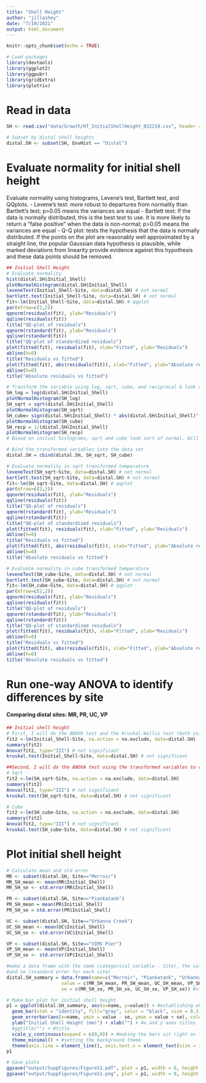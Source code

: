 ```yaml
---
title: "Shell Height"
author: "jillashey"
date: "7/19/2021"
output: html_document
---
```


```r
knitr::opts_chunk$set(echo = TRUE)

# Load packages
library(devtools)
library(ggplot2)
library(ggpubr)
library(gridExtra)
library(plotrix)
```

# Read in data 
```r
SH <- read.csv("data/Growth/HT_InitialShellHeight_022219.csv", header = T)

# Subset by distal shell heights 
distal.SH <- subset(SH, EnvHist == "Distal")
```

# Evaluate normality for initial shell height 

Evaluate normality using histograms, Levene's test, Bartlett test, and QQplots.
- Levene's test: more robust to departures from normality than Bartlett's test; p>0.05 means the variances are equal
- Bartlett test: If the data is normally distributed, this is the best test to use. It is more likely to return a "false positive" when the data is non-normal; p>0.05 means the variances are equal
- Q-Q plot: tests the hypothesis that the data is normally distributed.  If the points on the plot are reasonably well approximated by a straight line, the popular Gaussian data hypothesis is plausible, while marked deviations from linearity provide evidence against this hypothesis and these data points should be removed.  

```r
## Initial Shell Height
# Evaluate normality
hist(distal.SH$Initial_Shell)
plotNormalHistogram(distal.SH$Initial_Shell)
leveneTest(Initial_Shell~Site, data=distal.SH) # not normal
bartlett.test(Initial_Shell~Site, data=distal.SH) # not normal 
fit<-lm(Initial_Shell~Site, data=distal.SH) # qqplot
par(mfrow=c(2,2))
qqnorm(residuals(fit), ylab="Residuals")
qqline(residuals(fit))
title("QQ-plot of residuals")
qqnorm(rstandard(fit), ylab="Residuals")
qqline(rstandard(fit))
title("QQ-plot of standardized residuals") 
plot(fitted(fit), residuals(fit), xlab="Fitted", ylab="Residuals")
abline(h=0)
title("Residuals vs fitted")
plot(fitted(fit), abs(residuals(fit)), xlab="Fitted", ylab="Absolute residuals")
abline(h=0)
title("Absolute residuals vs fitted")

# Transform the variable using log, sqrt, cube, and reciprocal & look at histograms of transformed values
SH_log = log(distal.SH$Initial_Shell)
plotNormalHistogram(SH_log)
SH_sqrt = sqrt(distal.SH$Initial_Shell)
plotNormalHistogram(SH_sqrt) 
SH_cube= sign(distal.SH$Initial_Shell) * abs(distal.SH$Initial_Shell)^(1/3)
plotNormalHistogram(SH_cube) 
SH_recp = 1/(distal.SH$Initial_Shell)
plotNormalHistogram(SH_recp)
# Based on initial histograms, sqrt and cube look sort of normal. Will evaluate normality in these transformed values 

# Bind the transformed variables into the data set 
distal.SH = cbind(distal.SH, SH_sqrt, SH_cube)

# Evaluate normality in sqrt transformed temperature 
leveneTest(SH_sqrt~Site, data=distal.SH) # not normal
bartlett.test(SH_sqrt~Site, data=distal.SH) # not normal 
fit<-lm(SH_sqrt~Site, data=distal.SH) # qqplot
par(mfrow=c(2,2))
qqnorm(residuals(fit), ylab="Residuals")
qqline(residuals(fit))
title("QQ-plot of residuals")
qqnorm(rstandard(fit), ylab="Residuals")
qqline(rstandard(fit))
title("QQ-plot of standardized residuals") 
plot(fitted(fit), residuals(fit), xlab="Fitted", ylab="Residuals")
abline(h=0)
title("Residuals vs fitted")
plot(fitted(fit), abs(residuals(fit)), xlab="Fitted", ylab="Absolute residuals")
abline(h=0)
title("Absolute residuals vs fitted")

# Evaluate normality in cube transformed temperature 
leveneTest(SH_cube~Site, data=distal.SH) # not normal
bartlett.test(SH_cube~Site, data=distal.SH) # not normal 
fit<-lm(SH_cube~Site, data=distal.SH) # qqplot
par(mfrow=c(2,2))
qqnorm(residuals(fit), ylab="Residuals")
qqline(residuals(fit))
title("QQ-plot of residuals")
qqnorm(rstandard(fit), ylab="Residuals")
qqline(rstandard(fit))
title("QQ-plot of standardized residuals") 
plot(fitted(fit), residuals(fit), xlab="Fitted", ylab="Residuals")
abline(h=0)
title("Residuals vs fitted")
plot(fitted(fit), abs(residuals(fit)), xlab="Fitted", ylab="Absolute residuals")
abline(h=0)
title("Absolute residuals vs fitted")
```

# Run one-way ANOVA to identify differences by site 
#### Comparing distal sites: MR, PR, UC, VP
```r
## Initial shell height
# First, I will do the ANOVA test and the Kruskal-Wallis test (both using the not transformed variable) to compare results 
fit2 <-lm(Initial_Shell~Site, na.action = na.exclude, data=distal.SH)
summary(fit2)
Anova(fit2, type="III") # not significant
kruskal.test(Initial_Shell~Site, data=distal.SH) # not significant

##Second, I will do the ANOVA test using the transformed variables to compare them to the untransformed 
# Sqrt
fit2 <-lm(SH_sqrt~Site, na.action = na.exclude, data=distal.SH)
summary(fit2)
Anova(fit2, type="III") # not significant
kruskal.test(SH_sqrt~Site, data=distal.SH) # not significant

# Cube
fit2 <-lm(SH_cube~Site, na.action = na.exclude, data=distal.SH)
summary(fit2)
Anova(fit2, type="III") # not significant
kruskal.test(SH_cube~Site, data=distal.SH) # not significant
```

# Plot initial shell height 
```r
# Calculate mean and std error 
MR <- subset(distal.SH, Site=="Merroir")
MR_SH_mean <- mean(MR$Initial_Shell)
MR_SH_se <- std.error(MR$Initial_Shell)

PR <- subset(distal.SH, Site=="Piankatank")
PR_SH_mean = mean(PR$Initial_Shell)
PR_SH_se = std.error(PR$Initial_Shell)

UC <- subset(distal.SH, Site=="Urbanna Creek")
UC_SH_mean <- mean(UC$Initial_Shell)
UC_SH_se <- std.error(UC$Initial_Shell)

VP <- subset(distal.SH, Site=="VIMS Pier")
VP_SH_mean <- mean(VP$Initial_Shell)
VP_SH_se <- std.error(VP$Initial_Shell)

#make a data frame with the name (categorical variable - Site), the values (average of physiological measurements from each site),
#and se (standard error for each site)
distal.SH_summary = data.frame(name=c("Merroir", "Piankatank", "Urbanna Creek", "VIMS Pier"), 
                    value = c(MR_SH_mean, PR_SH_mean, UC_SH_mean, VP_SH_mean), # mean
                    se = c(MR_SH_se, PR_SH_se, UC_SH_se, VP_SH_se)) #std error

# Make bar plot for initial shell height 
p1 = ggplot(distal.SH_summary, aes(x=name, y=value)) + #establishing what's going on the plot
  geom_bar(stat = "identity", fill="gray", color = "black", size = 0.3, width = 0.5) + #its going to be a bar plot in these sizes, shapes, colors, etc
  geom_errorbar(aes(x=name, ymin = value - se, ymax = value + se), colour = "black", width = 0.1, alpha = 0.9, size = 0.5) + #error bars in specific size, shape, color, etc
  ylab("Initial Shell Height (mm)") + xlab("") + #x and y axes titles 
  #ggtitle("") + #title 
  scale_y_continuous(expand = c(0,0)) + #making the bars sit right on the x axis-- no white space bt the bars and the actual axis
  theme_minimal() + #setting the background theme
  theme(axis.line = element_line(), axis.text.x = element_text(size = 12, angle=30, hjust = 1, colour = "black"), axis.text.y = element_text(size=12, color = "black"), axis.title.y = element_text(size = 15)) #adding specific lines, sizes, degrees, etc for the axes texts and labels
p1

# Save plots 
ggsave("output/SuppFigures/FigureS1.pdf", plot = p1, width = 8, height = 4)
ggsave("output/SuppFigures/FigureS1.png", plot = p1, width = 8, height = 4)
```



